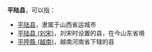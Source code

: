 '''平陆县'''，可以指：
*[[平陆县|平陆县]]，隶属于山西省运城市
*[[平陆县_(刘宋)|平陆县 (刘宋)]]，刘宋时设置的县，在今山东省境
*[[平陸縣_(越南)|平陸縣 (越南)]]，越南河南省下辖的县

{{Disambig|P|Cat=三字中国县名消歧义}}